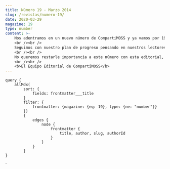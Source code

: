 ```yaml
---
title: Número 19 - Marzo 2014
slug: /revistas/numero-19/
date: 2020-03-29
magazine: 19
type: number
content: >-
    Nos adentramos en un nuevo número de CompartiMOSS y ya vamos por 19. 19 números en los que han escrito los que, posiblemente, sean los mejores autores de SharePoint de habla hispana, a los que agradecemos su confianza y tiempo dedicados a la revista.
    <br /><br />
    Seguimos con nuestro plan de progreso pensando en nuestros lectores para ofrecerles la mejor experiencia posible en la lectura de los artículos, así como garantizar la continuidad de la misma, y en este punto tenemos que agradecer a los patrocinadores actuales y a los futuros que dan soporte a los gastos derivados de las mejoras que se están produciendo. Para que se puedan hacer una idea, nuestro plan se centra en ofrecerles siempre una mejor experiencia en la lectura de los artículos, pero sin dejar de pensar en brindar la posibilidad de compartir sus comentarios en los artículos y socializar la revista. Adicionalmente, nuevos autores y nuevos temas se incorporan a la revista como sucede con el caso de la plataforma hermana de SharePoint, Office 365 que es tratada en este número. Nuestro objetivo es seguir hablando fundamentalmente de SharePoint en la revista, pero también ir añadiendo contenidos de otras plataformas relacionadas.
    <br /><br />
    No queremos restarle importancia a este número con esta editorial, pero no podemos perder la oportunidad de invitarlos a compartir sus ideas, comentarios y/o críticas sobre la revista y agradecerles todas sus lecturas y visitas al que pretendemos que sea el sitio de referencia del SharePoint hispano.
    <br /><br />
    <b>El Equipo Editorial de CompartiMOSS​​​​​​​​</b>
---
```



<NumberHeader frontmatter={props.pageContext.frontmatter} />

<ViewArticles articles={props.data.allMdx} title="Índice" />

<ViewPartners />

    query {
        allMdx(    
            sort: {
                fields: frontmatter___title
            }
            filter: {
                frontmatter: {magazine: {eq: 19}, type: {ne: "number"}}
            }) 
            {
                edges {
                    node {
                        frontmatter {
                            title, author, slug, authorId
                        }      
                    }
                }
            }
    }
`